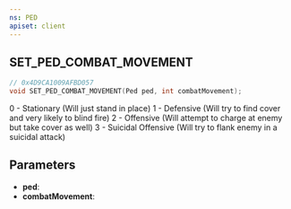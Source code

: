 ```yaml
---
ns: PED
apiset: client
---
```

## SET_PED_COMBAT_MOVEMENT

```c
// 0x4D9CA1009AFBD057
void SET_PED_COMBAT_MOVEMENT(Ped ped, int combatMovement);
```

0 - Stationary (Will just stand in place)
1 - Defensive (Will try to find cover and very likely to blind fire)
2 - Offensive (Will attempt to charge at enemy but take cover as well)
3 - Suicidal Offensive (Will try to flank enemy in a suicidal attack)

## Parameters
* **ped**:
* **combatMovement**: